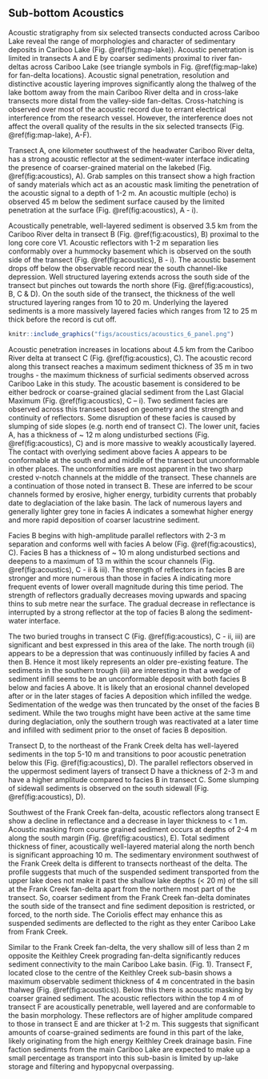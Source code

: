 ## Sub-bottom Acoustics

Acoustic stratigraphy from six selected transects conducted across Cariboo Lake reveal the range of morphologies and character of sedimentary deposits in Cariboo Lake (Fig. \@ref(fig:map-lake)). Acoustic penetration is limited in transects A and E by coarser sediments proximal to river fan-deltas across Cariboo Lake (see triangle symbols in Fig. \@ref(fig:map-lake) for fan-delta locations). Acoustic signal penetration, resolution and distinctive acoustic layering improves significantly along the thalweg of the lake bottom away from the main Cariboo River delta and in cross-lake transects more distal from the valley-side fan-deltas. Cross-hatching is observed over most of the acoustic record due to errant electrical interference from the research vessel. However, the interference does not affect the overall quality of the results in the six selected transects (Fig. \@ref(fig:map-lake), A-F).

Transect A, one kilometer southwest of the headwater Cariboo River delta, has a strong acoustic reflector at the sediment-water interface indicating the presence of coarser-grained material on the lakebed (Fig. \@ref(fig:acoustics), A). Grab samples on this transect show a high fraction of sandy materials which act as an acoustic mask limiting the penetration of the acoustic signal to a depth of 1-2 m. An acoustic multiple (echo) is observed 45 m below the sediment surface caused by the limited penetration at the surface (Fig. \@ref(fig:acoustics), A - i). 

Acoustically penetrable, well-layered sediment is observed 3.5 km from the Cariboo River delta in transect B (Fig. \@ref(fig:acoustics), B) proximal to the long core core V1. Acoustic reflectors with 1-2 m separation lies conformably over a hummocky basement which is observed on the south side of the transect (Fig. \@ref(fig:acoustics), B - i). The acoustic basement drops off below the observable record near the south channel-like depression. Well structured layering extends across the south side of the transect but pinches out towards the north shore (Fig. \@ref(fig:acoustics), B, C & D). On the south side of the transect, the thickness of the well structured layering ranges from 10 to 20 m. Underlying the layered sediments is a more massively layered facies which ranges from 12 to 25 m thick before the record is cut off. 

```r
knitr::include_graphics("figs/acoustics/acoustics_6_panel.png")
```

Acoustic penetration increases in locations about 4.5 km from the Cariboo River delta at transect C (Fig. \@ref(fig:acoustics), C). The acoustic record along this transect reaches a maximum sediment thickness of 35 m in two troughs - the maximum thickness of surficial sediments observed across Cariboo Lake in this study. The acoustic basement is considered to be either bedrock or coarse-grained glacial sediment from the Last Glacial Maximum (Fig. \@ref(fig:acoustics), C – i). Two sediment facies are observed across this transect based on geometry and the strength and continuity of reflectors. Some disruption of these facies is caused by slumping of side slopes (e.g. north end of transect C). The lower unit, facies A, has a thickness of ~ 12 m along undisturbed sections (Fig. \@ref(fig:acoustics), C) and is more massive to weakly acoustically layered. The contact with overlying sediment above facies A appears to be conformable at the south end and middle of the transect but unconformable in other places. The unconformities are most apparent in the two sharp crested v-notch channels at the middle of the transect. These channels are a continuation of those noted in transect B. These are inferred to be scour channels formed by erosive, higher energy, turbidity currents that probably date to deglaciation of the lake basin. The lack of numerous layers and generally lighter grey tone in facies A indicates a somewhat higher energy and more rapid deposition of coarser lacustrine sediment.  

Facies B begins with high-amplitude parallel reflectors with 2-3 m separation and conforms well with facies A below (Fig. \@ref(fig:acoustics), C). Facies B has a thickness of ~ 10 m along undisturbed sections and deepens to a maximum of 13 m within the scour channels (Fig. \@ref(fig:acoustics), C - ii & iii). The strength of reflectors in facies B are stronger and more numerous than those in facies A indicating more frequent events of lower overall magnitude during this time period. The strength of reflectors gradually decreases moving upwards and spacing thins to sub metre near the surface. The gradual decrease in reflectance is interrupted by a strong reflector at the top of facies B along the sediment-water interface. 

The two buried troughs in transect C (Fig. \@ref(fig:acoustics), C - ii, iii) are significant and best expressed in this area of the lake. The north trough (ii) appears to be a depression that was continuously infilled by facies A and then B. Hence it most likely represents an older pre-existing feature. The sediments in the southern trough (iii) are interesting in that a wedge of sediment infill seems to be an unconformable deposit with both facies B below and facies A above. It is likely that an erosional channel developed after or in the later stages of facies A deposition which infilled the wedge. Sedimentation of the wedge was then truncated by the onset of the facies B sediment. While the two troughs might have been active at the same time during deglaciation, only the southern trough was reactivated at a later time and infilled with sediment prior to the onset of facies B deposition.

Transect D, to the northeast of the Frank Creek delta has well-layered sediments in the top 5-10 m and transitions to poor acoustic penetration below this (Fig. \@ref(fig:acoustics), D). The parallel reflectors observed in the uppermost sediment layers of transect D have a thickness of 2-3 m and have a higher amplitude compared to facies B in transect C. Some slumping of sidewall sediments is observed on the south sidewall (Fig. \@ref(fig:acoustics), D).

Southwest of the Frank Creek fan-delta, acoustic reflectors along transect E show a decline in reflectance and a decrease in layer thickness to < 1 m. Acoustic masking from course grained sediment occurs at depths of 2-4 m along the south margin (Fig. \@ref(fig:acoustics), E). Total sediment thickness of finer, acoustically well-layered material along the north bench is significant approaching 10 m. The sedimentary environment southwest of the Frank Creek delta is different to transects northeast of the delta. The profile suggests that much of the suspended sediment transported from the upper lake does not make it past the shallow lake depths (< 20 m) of the sill at the Frank Creek fan-delta apart from the northern most part of the transect. So, coarser sediment from the Frank Creek fan-delta dominates the south side of the transect and fine sediment deposition is restricted, or forced, to the north side. The Coriolis effect may enhance this as suspended sediments are deflected to the right as they enter Cariboo Lake from Frank Creek. 

Similar to the Frank Creek fan-delta, the very shallow sill of less than 2 m opposite the Keithley Creek prograding fan-delta significantly reduces sediment connectivity to the main Cariboo Lake basin. (Fig. 1). Transect F, located close to the centre of the Keithley Creek sub-basin shows a maximum observable sediment thickness of 4 m concentrated in the basin thalweg (Fig. \@ref(fig:acoustics)). Below this there is acoustic masking by coarser grained sediment. The acoustic reflectors within the top 4 m of transect F are acoustically penetrable, well layered and are conformable to the basin morphology. These reflectors are of higher amplitude compared to those in transect E and are thicker at 1-2 m. This suggests that significant amounts of coarse-grained sediments are found in this part of the lake, likely originating from the high energy Keithley Creek drainage basin. Fine faction sediments from the main Cariboo Lake are expected to make up a small percentage as transport into this sub-basin is limited by up-lake storage and filtering and hypopycnal overpassing. 